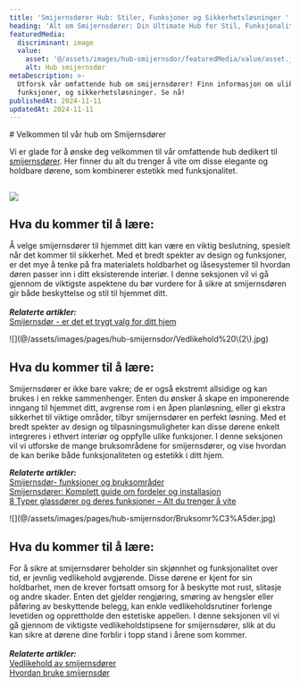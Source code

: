 ```yaml
---
title: 'Smijernsdører Hub: Stiler, Funksjoner og Sikkerhetsløsninger '
heading: 'Alt om Smijernsdører: Din Ultimate Hub for Stil, Funksjonalitet og Sikkerhet'
featuredMedia:
  discriminant: image
  value:
    asset: '@/assets/images/hub-smijernsdor/featuredMedia/value/asset.jpeg'
    alt: Hub smijernsdør
metaDescription: >-
  Utforsk vår omfattende hub om smijernsdører! Finn informasjon om ulike stiler,
  funksjoner, og sikkerhetsløsninger. Se nå!
publishedAt: 2024-11-11
updatedAt: 2024-11-11
---
```

<Container crop="boxed">
  # Velkommen til vår hub om Smijernsdører

  Vi er glade for å ønske deg velkommen til vår omfattende hub dedikert til [smijernsdører](https://www.glass.no/smijernsdor). Her finner du alt du trenger å vite om disse elegante og holdbare dørene, som kombinerer estetikk med funksjonalitet.

  ## ![](@/assets/images/pages/hub-smijernsdor/Sikkerhet%20\(2\).jpg)

  ## Hva du kommer til å lære:&#x20;

  Å velge smijernsdører til hjemmet ditt kan være en viktig beslutning, spesielt når det kommer til sikkerhet. Med et bredt spekter av design og funksjoner, er det mye å tenke på fra materialets holdbarhet og låsesystemer til hvordan døren passer inn i ditt eksisterende interiør. I denne seksjonen vil vi gå gjennom de viktigste aspektene du bør vurdere for å sikre at smijernsdøren gir både beskyttelse og stil til hjemmet ditt.\
  \
  ***Relaterte artikler:***\
  [Smijernsdør - er det et trygt valg for ditt hjem](https://www.glass.no/smijernsdor-er-det-et-trygt-valg-for-ditt-hjem)
</Container>

<Container crop="boxed">
  ![](@/assets/images/pages/hub-smijernsdor/Vedlikehold%20\(2\).jpg)

  ## Hva du kommer til å lære:

  &#x20;Smijernsdører er ikke bare vakre; de er også ekstremt allsidige og kan brukes i en rekke sammenhenger. Enten du ønsker å skape en imponerende inngang til hjemmet ditt, avgrense rom i en åpen planløsning, eller gi ekstra sikkerhet til viktige områder, tilbyr smijernsdører en perfekt løsning. Med et bredt spekter av design og tilpasningsmuligheter kan disse dørene enkelt integreres i ethvert interiør og oppfylle ulike funksjoner. I denne seksjonen vil vi utforske de mange bruksområdene for smijernsdører, og vise hvordan de kan berike både funksjonaliteten og estetikk i ditt hjem.

  ***Relaterte artikler:***\
  [Smijernsdør- funksjoner og bruksområder](https://www.glass.no/smijernsdorer-funksjoner-og-bruksomrader)\
  [Smijernsdører: Komplett guide om fordeler og installasjon](https://www.glass.no/smijernsdorer-komplett-guide-om-fordeler-og-installasjon)\
  [8 Typer glassdører og deres funksjoner – Alt du trenger å vite](https://www.glass.no/8-typer-glassdorer-og-deres-funksjoner-alt-du-trenger-a-vite)
</Container>

<Container crop="boxed">
  ![](@/assets/images/pages/hub-smijernsdor/Bruksomr%C3%A5der.jpg)

  ## Hva du kommer til å lære:

  For å sikre at smijernsdører beholder sin skjønnhet og funksjonalitet over tid, er jevnlig vedlikehold avgjørende. Disse dørene er kjent for sin holdbarhet, men de krever fortsatt omsorg for å beskytte mot rust, slitasje og andre skader. Enten det gjelder rengjøring, smøring av hengsler eller påføring av beskyttende belegg, kan enkle vedlikeholdsrutiner forlenge levetiden og opprettholde den estetiske appellen. I denne seksjonen vil vi gå gjennom de viktigste vedlikeholdstipsene for smijernsdører, slik at du kan sikre at dørene dine forblir i topp stand i årene som kommer.\
  \
  ***Relaterte artikler:***\
  [Vedlikehold av smijernsdører](https://www.glass.no/vedlikehold-av-smijernsdorer-slik-gjor-du-det)\
  [Hvordan bruke smijernsdør](https://www.glass.no/hvordan-bruke-smijernsdorer-10-tips)
</Container>
